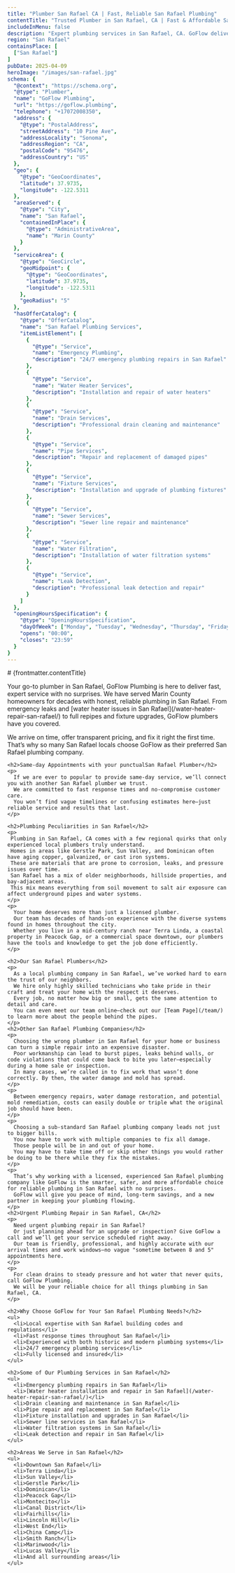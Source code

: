 ```yaml
---
title: "Plumber San Rafael CA | Fast, Reliable San Rafael Plumbing"
contentTitle: "Trusted Plumber in San Rafael, CA | Fast & Affordable San Rafael Plumbing Services"
includeInMenu: false
description: "Expert plumbing services in San Rafael, CA. GoFlow delivers fast, expert plumbing repairs with upfront pricing. Trusted San Rafael plumbing company for decades."
region: "San Rafael"
containsPlace: [
  ["San Rafael"]
]
pubDate: 2025-04-09
heroImage: "/images/san-rafael.jpg"
schema: {
  "@context": "https://schema.org",
  "@type": "Plumber",
  "name": "GoFlow Plumbing",
  "url": "https://goflow.plumbing",
  "telephone": "+17072008350",
  "address": {
    "@type": "PostalAddress",
    "streetAddress": "10 Pine Ave",
    "addressLocality": "Sonoma",
    "addressRegion": "CA",
    "postalCode": "95476",
    "addressCountry": "US"
  },
  "geo": {
    "@type": "GeoCoordinates",
    "latitude": 37.9735,
    "longitude": -122.5311
  },
  "areaServed": {
    "@type": "City",
    "name": "San Rafael",
    "containedInPlace": {
      "@type": "AdministrativeArea",
      "name": "Marin County"
    }
  },
  "serviceArea": {
    "@type": "GeoCircle",
    "geoMidpoint": {
      "@type": "GeoCoordinates",
      "latitude": 37.9735,
      "longitude": -122.5311
    },
    "geoRadius": "5"
  },
  "hasOfferCatalog": {
    "@type": "OfferCatalog",
    "name": "San Rafael Plumbing Services",
    "itemListElement": [
      {
        "@type": "Service",
        "name": "Emergency Plumbing",
        "description": "24/7 emergency plumbing repairs in San Rafael"
      },
      {
        "@type": "Service",
        "name": "Water Heater Services",
        "description": "Installation and repair of water heaters"
      },
      {
        "@type": "Service",
        "name": "Drain Services",
        "description": "Professional drain cleaning and maintenance"
      },
      {
        "@type": "Service",
        "name": "Pipe Services",
        "description": "Repair and replacement of damaged pipes"
      },
      {
        "@type": "Service",
        "name": "Fixture Services",
        "description": "Installation and upgrade of plumbing fixtures"
      },
      {
        "@type": "Service",
        "name": "Sewer Services",
        "description": "Sewer line repair and maintenance"
      },
      {
        "@type": "Service",
        "name": "Water Filtration",
        "description": "Installation of water filtration systems"
      },
      {
        "@type": "Service",
        "name": "Leak Detection",
        "description": "Professional leak detection and repair"
      }
    ]
  },
  "openingHoursSpecification": {
    "@type": "OpeningHoursSpecification",
    "dayOfWeek": ["Monday", "Tuesday", "Wednesday", "Thursday", "Friday", "Saturday", "Sunday"],
    "opens": "00:00",
    "closes": "23:59"
  }
}
---
```


<article>
  # {frontmatter.contentTitle}

  <div>
    <p>
      Your go-to plumber in San Rafael, GoFlow Plumbing is here to deliver fast, expert service with no surprises.
      We have served Marin County homeowners for decades with honest, reliable plumbing in San Rafael.
      From emergency leaks and [water heater issues in San Rafael](/water-heater-repair-san-rafael/) to full repipes and fixture upgrades, GoFlow plumbers have you covered.
    </p>
    <p>
      We arrive on time, offer transparent pricing, and fix it right the first time.
      That’s why so many San Rafael locals choose GoFlow as their preferred San Rafael plumbing company.
    </p>

    <h2>Same-day Appointments with your punctualSan Rafael Plumber</h2>
    <p>
      If we are ever to popular to provide same-day service, we’ll connect you with another San Rafael plumber we trust.
      We are committed to fast response times and no-compromise customer care.
      You won’t find vague timelines or confusing estimates here—just reliable service and results that last.
    </p>

    <h2>Plumbing Peculiarities in San Rafael</h2>
    <p>
     Plumbing in San Rafael, CA comes with a few regional quirks that only experienced local plumbers truly understand.
     Homes in areas like Gerstle Park, Sun Valley, and Dominican often have aging copper, galvanized, or cast iron systems.
     These are materials that are prone to corrosion, leaks, and pressure issues over time.
     San Rafael has a mix of older neighborhoods, hillside properties, and bay-adjacent areas.
     This mix means everything from soil movement to salt air exposure can affect underground pipes and water systems.
    </p>
    <p>
      Your home deserves more than just a licensed plumber.
      Our team has decades of hands-on experience with the diverse systems found in homes throughout the city.
      Whether you live in a mid-century ranch near Terra Linda, a coastal property in Peacock Gap, or a commercial space downtown, our plumbers have the tools and knowledge to get the job done efficiently.
    </p>

    <h2>Our San Rafael Plumbers</h2>
    <p>
      As a local plumbing company in San Rafael, we’ve worked hard to earn the trust of our neighbors.
      We hire only highly skilled technicians who take pride in their craft and treat your home with the respect it deserves.
      Every job, no matter how big or small, gets the same attention to detail and care.
      You can even meet our team online—check out our [Team Page](/team/) to learn more about the people behind the pipes.
    </p>
    <h2>Other San Rafael Plumbing Companies</h2>
    <p>
      Choosing the wrong plumber in San Rafael for your home or business can turn a simple repair into an expensive disaster.
      Poor workmanship can lead to burst pipes, leaks behind walls, or code violations that could come back to bite you later—especially during a home sale or inspection.
      In many cases, we’re called in to fix work that wasn’t done correctly. By then, the water damage and mold has spread.
    </p>
    <p>
      Between emergency repairs, water damage restoration, and potential mold remediation, costs can easily double or triple what the original job should have been.
    </p>
    <p>
      Choosing a sub-standard San Rafael plumbing company leads not just to bigger bills.
      You now have to work with multiple companies to fix all damage.
      Those people will be in and out of your home.
      You may have to take time off or skip other things you would rather be doing to be there while they fix the mistakes.
    </p>
    <p>
      That’s why working with a licensed, experienced San Rafael plumbing company like GoFlow is the smarter, safer, and more affordable choice for reliable plumbing in San Rafael with no surprises.
      GoFlow will give you peace of mind, long-term savings, and a new partner in keeping your plumbing flowing.
    </p>
    <h2>Urgent Plumbing Repair in San Rafael, CA</h2>
    <p>
      Need urgent plumbing repair in San Rafael?
      Or just planning ahead for an upgrade or inspection? Give GoFlow a call and we’ll get your service scheduled right away.
      Our team is friendly, professional, and highly accurate with our arrival times and work windows—no vague "sometime between 8 and 5" appointments here.
    </p>
    <p>
      For clean drains to steady pressure and hot water that never quits, call GoFlow Plumbing.
      We will be your reliable choice for all things plumbing in San Rafael, CA.
    </p>

    <h2>Why Choose GoFlow for Your San Rafael Plumbing Needs?</h2>
    <ul>
      <li>Local expertise with San Rafael building codes and regulations</li>
      <li>Fast response times throughout San Rafael</li>
      <li>Experienced with both historic and modern plumbing systems</li>
      <li>24/7 emergency plumbing services</li>
      <li>Fully licensed and insured</li>
    </ul>

    <h2>Some of Our Plumbing Services in San Rafael</h2>
    <ul>
      <li>Emergency plumbing repairs in San Rafael</li>
      <li>[Water heater installation and repair in San Rafael](/water-heater-repair-san-rafael/)</li>
      <li>Drain cleaning and maintenance in San Rafael</li>
      <li>Pipe repair and replacement in San Rafael</li>
      <li>Fixture installation and upgrades in San Rafael</li>
      <li>Sewer line services in San Rafael</li>
      <li>Water filtration systems in San Rafael</li>
      <li>Leak detection and repair in San Rafael</li>
    </ul>

    <h2>Areas We Serve in San Rafael</h2>
    <ul>
      <li>Downtown San Rafael</li>
      <li>Terra Linda</li>
      <li>Sun Valley</li>
      <li>Gerstle Park</li>
      <li>Dominican</li>
      <li>Peacock Gap</li>
      <li>Montecito</li>
      <li>Canal District</li>
      <li>Fairhills</li>
      <li>Lincoln Hill</li>
      <li>West End</li>
      <li>China Camp</li>
      <li>Smith Ranch</li>
      <li>Marinwood</li>
      <li>Lucas Valley</li>
      <li>And all surrounding areas</li>
    </ul>
  </div>
</article>
